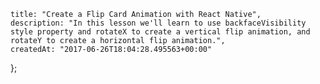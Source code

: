     title: "Create a Flip Card Animation with React Native",
    description: "In this lesson we'll learn to use backfaceVisibility style property and rotateX to create a vertical flip animation, and rotateY to create a horizontal flip animation.",
    createdAt: "2017-06-26T18:04:28.495563+00:00"
};


    
